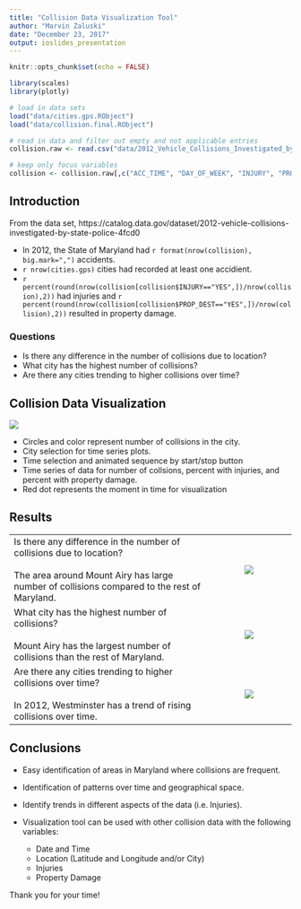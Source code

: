 ```yaml
---
title: "Collision Data Visualization Tool"
author: "Marvin Zaluski"
date: "December 23, 2017"
output: ioslides_presentation
---
```


```r
knitr::opts_chunk$set(echo = FALSE)

library(scales)
library(plotly)

# load in data sets
load("data/cities.gps.RObject")
load("data/collision.final.RObject")

# read in data and filter out empty and not applicable entries
collision.raw <- read.csv("data/2012_Vehicle_Collisions_Investigated_by_State_Police.csv", header=T)

# keep only focus variables
collision <- collision.raw[,c("ACC_TIME", "DAY_OF_WEEK", "INJURY", "PROP_DEST")]

```

## Introduction

From the data set, https://catalog.data.gov/dataset/2012-vehicle-collisions-investigated-by-state-police-4fcd0

- In 2012, the State of Maryland had `r format(nrow(collision), big.mark=",")` accidents.
- `r nrow(cities.gps)` cities had recorded at least one accidient.
- `r percent(round(nrow(collision[collision$INJURY=="YES",])/nrow(collision),2))` had injuries and `r percent(round(nrow(collision[collision$PROP_DEST=="YES",])/nrow(collision),2))` resulted in property damage.

### Questions

- Is there any difference in the number of collisions due to location?
- What city has the highest number of collisions?
- Are there any cities trending to higher collisions over time?

## Collision Data Visualization

<div class="centered">![](img/CollisionVisualizerScreenshot.png)</div>

  * Circles and color represent number of collisions in the city.
  * City selection for time series plots.
  * Time selection and animated sequence by start/stop button
  * Time series of data for number of collsions, percent with injuries, and percent with property damage.
  * Red dot represents the moment in time for visualization

## Results

---------------------------------------------------------------------------- --------------------------------
Is there any difference in the number of collisions due to location?<br><br>        ![](img/Result1.png)
The area around Mount Airy has large number of collisions compared to                
the rest of Maryland.  

What city has the highest number of collisions?<br><br>Mount Airy has the
largest number of collisions than the rest of Maryland.                             ![](img/Result2.png)


Are there any cities trending to higher collisions over time?<br><br>               ![](img/Result3.png)
In 2012, Westminster has a trend of rising collisions over time.
---------------------------------------------------------------------------- --------------------------------

## Conclusions

* Easy identification of areas in Maryland where collisions are frequent.
* Identification of patterns over time and geographical space.
* Identify trends in different aspects of the data (i.e. Injuries).

* Visualization tool can be used with other collision data with the following variables:
    * Date and Time
    * Location (Latitude and Longitude and/or City)
    * Injuries
    * Property Damage

Thank you for your time!